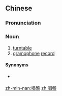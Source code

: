 {{also|唱盘}}
==Chinese==
{{zh-forms|s=唱盘}}

===Pronunciation===
{{zh-pron
|m=chàngpán
|c=coeng3 pun4-2
|mn=chhiùⁿ-pôaⁿ
|cat=n
}}

===Noun===
{{zh-noun}}

# [[turntable]]
# [[gramophone]] [[record]]

====Synonyms====
* {{sense|gramophone record}} {{zh-l|唱片}}

[[zh-min-nan:唱盤]]
[[zh:唱盤]]